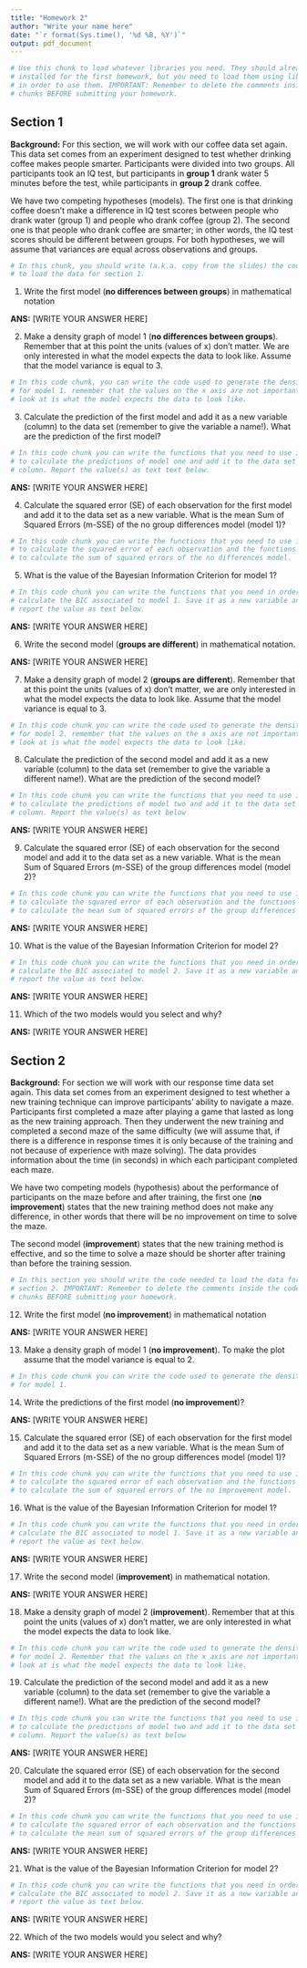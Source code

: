 ```yaml
---
title: "Homework 2"
author: "Write your name here"
date: "`r format(Sys.time(), '%d %B, %Y')`"
output: pdf_document
---
```


```r
# Use this chunk to load whatever libraries you need. They should already have been
# installed for the first homework, but you need to load them using library()
# in order to use them. IMPORTANT: Remember to delete the comments inside the code
# chunks BEFORE submitting your homework.
```

## Section 1

**Background:** For this section, we will work with our coffee data set again. 
This data set comes from an experiment designed to test whether drinking coffee 
makes people smarter. Participants were divided into two groups. All 
participants took an IQ test, but participants in **group 1** 
drank water 5 minutes before the test, while participants in **group 2** drank 
coffee. 

We have two competing hypotheses (models). The first one is that 
drinking coffee doesn't make a difference in IQ test scores between people who 
drank water (group 1) and people who drank coffee (group 2). The second one 
is that people who drank coffee are smarter; in other words, the IQ 
test scores should be different between groups. For both hypotheses, we will 
assume that variances are equal across observations and groups.

```r
# In this chunk, you should write (a.k.a. copy from the slides) the code needed 
# to load the data for section 1.
```

1. Write the first model (**no differences between groups**) in mathematical
notation

**ANS:** [WRITE YOUR ANSWER HERE]

2. Make a density graph of model 1 (**no differences between groups**). Remember 
that at this point the units (values of x) don't matter. We are only interested 
in what the model expects the data to look like. Assume that the model variance 
is equal to 3.

```r
# In this code chunk, you can write the code used to generate the density plot
# for model 1. remember that the values on the x axis are not important, what we 
# look at is what the model expects the data to look like.
```

3. Calculate the prediction of the first model and add it as a new variable 
(column) to the data set (remember to give the variable a name!). What are the 
prediction of the first model?

```r
# In this code chunk you can write the functions that you need to use in order 
# to calculate the predictions of model one and add it to the data set as a new
# column. Report the value(s) as text text below.
```

**ANS:** [WRITE YOUR ANSWER HERE]

4. Calculate the squared error (SE) of each observation for the first model and
add it to the data set as a new variable. What is the mean Sum of Squared Errors 
(m-SSE) of the no group differences model (model 1)?

```r
# In this code chunk you can write the functions that you need to use in order 
# to calculate the squared error of each observation and the functions you need 
# to calculate the sum of squared errors of the no differences model.
```

5. What is the value of the Bayesian Information Criterion for model 1?

```r
# In this code chunk you can write the functions that you need in order to 
# calculate the BIC associated to model 1. Save it as a new variable and 
# report the value as text below.
```

**ANS:** [WRITE YOUR ANSWER HERE]

6. Write the second model (**groups are different**) in mathematical notation.

**ANS:** [WRITE YOUR ANSWER HERE]

7. Make a density graph of model 2 (**groups are different**). Remember that at 
this point the units (values of x) don't matter, we are only interested in what 
the model expects the data to look like. Assume that the model variance 
is equal to 3.

```r
# In this code chunk you can write the code used to generate the density plot
# for model 2. remember that the values on the x axis are not important, what we 
# look at is what the model expects the data to look like.
```

8. Calculate the prediction of the second model and add it as a new variable 
(column) to the data set (remember to give the variable a different name!). What 
are the prediction of the second model?

```r
# In this code chunk you can write the functions that you need to use in order 
# to calculate the predictions of model two and add it to the data set as a new
# column. Report the value(s) as text below
```

**ANS:** [WRITE YOUR ANSWER HERE]

9. Calculate the squared error (SE) of each observation for the second model and
add it to the data set as a new variable. What is the mean Sum of Squared Errors 
(m-SSE) of the group differences model (model 2)?

```r
# In this code chunk you can write the functions that you need to use in order 
# to calculate the squared error of each observation and the functions you need 
# to calculate the mean sum of squared errors of the group differences model.
```

**ANS:** [WRITE YOUR ANSWER HERE]

10. What is the value of the Bayesian Information Criterion for model 2?

```r
# In this code chunk you can write the functions that you need in order to 
# calculate the BIC associated to model 2. Save it as a new variable and 
# report the value as text below.
```

**ANS:** [WRITE YOUR ANSWER HERE]

11. Which of the two models would you select and why?

**ANS:** [WRITE YOUR ANSWER HERE]



## Section 2

**Background:** For section we will work with our response time data set again.
This data set comes from an experiment designed to test 
whether a new training technique can improve participants' ability to navigate 
a maze. Participants first completed a maze after playing a game that lasted 
as long as the new training approach. Then they underwent the new training 
and completed a second maze of the same difficulty (we will assume that, if 
there is a difference in response times it is only because of the training and
not because of experience with maze solving). The data provides 
information about the time (in seconds) in which each participant completed each 
maze.

We have two competing models (hypothesis) about the performance of participants
on the maze before and after training, the first one (**no improvement**) states 
that the new training method does not make any difference, in other words that 
there will be no improvement on time to solve the maze. 

The second model (**improvement**) states that the new training method is 
effective, and so the time to solve a maze should be shorter after training than 
before the training session.

```r
# In this section you should write the code needed to load the data for
# section 2. IMPORTANT: Remember to delete the comments inside the code 
# chunks BEFORE submitting your homework.
```

12. Write the first model (**no improvement**) in mathematical
notation

**ANS:** [WRITE YOUR ANSWER HERE]

13. Make a density graph of model 1 (**no improvement**). To make the plot 
assume that the model variance is equal to 2.

```r
# In this code chunk you can write the code used to generate the density plot
# for model 1.
```

14. Write the predictions of the first model (**no improvement**)?

**ANS:** [WRITE YOUR ANSWER HERE]

15. Calculate the squared error (SE) of each observation for the first model and
add it to the data set as a new variable. What is the mean Sum of Squared Errors 
(m-SSE) of the no group differences model (model 1)?

```r
# In this code chunk you can write the functions that you need to use in order 
# to calculate the squared error of each observation and the functions you need 
# to calculate the sum of squared errors of the no improvement model.
```

16. What is the value of the Bayesian Information Criterion for model 1?

```r
# In this code chunk you can write the functions that you need in order to 
# calculate the BIC associated to model 1. Save it as a new variable and 
# report the value as text below.
```

**ANS:** [WRITE YOUR ANSWER HERE]

17. Write the second model (**improvement**) in mathematical notation.

**ANS:** [WRITE YOUR ANSWER HERE]

18. Make a density graph of model 2 (**improvement**). Remember that at 
this point the units (values of x) don't matter, we are only interested in what 
the model expects the data to look like.

```r
# In this code chunk you can write the code used to generate the density plot
# for model 2. Remember that the values on the x axis are not important, what we 
# look at is what the model expects the data to look like.
```

19. Calculate the prediction of the second model and add it as a new variable 
(column) to the data set (remember to give the variable a different name!). What 
are the prediction of the second model?

```r
# In this code chunk you can write the functions that you need to use in order 
# to calculate the predictions of model two and add it to the data set as a new
# column. Report the value(s) as text below
```

**ANS:** [WRITE YOUR ANSWER HERE]

20. Calculate the squared error (SE) of each observation for the second model 
and add it to the data set as a new variable. What is the mean Sum of Squared 
Errors (m-SSE) of the group differences model (model 2)?

```r
# In this code chunk you can write the functions that you need to use in order 
# to calculate the squared error of each observation and the functions you need 
# to calculate the mean sum of squared errors of the group differences model.
```

**ANS:** [WRITE YOUR ANSWER HERE]

21. What is the value of the Bayesian Information Criterion for model 2?

```r
# In this code chunk you can write the functions that you need in order to 
# calculate the BIC associated to model 2. Save it as a new variable and 
# report the value as text below.
```

**ANS:** [WRITE YOUR ANSWER HERE]

22. Which of the two models would you select and why?

**ANS:** [WRITE YOUR ANSWER HERE]

